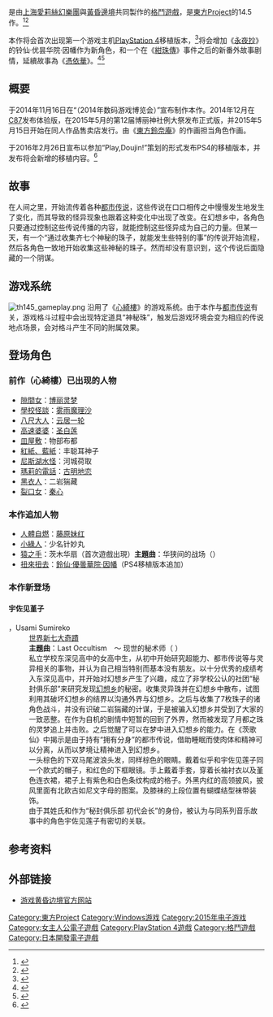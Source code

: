 {{game guide}}
{{NoteTA
| G1=Games
}}
{{Infobox VG
|title =东方深秘录 ～ Urban Legend in Limbo.
|japanese=東方深秘録　～ Urban Legend in Limbo.
|image = Th145cover.jpg
| developer = [[上海愛莉絲幻樂團|上海愛莉絲幻樂團]]、[[黃昏邊境|黃昏邊境]]
| publisher = 黃昏邊境
| designer = [[ZUN|ZUN]]
| series = [[東方Project|東方Project]]
|released = 
*體驗版：2014年12月29日
*正式版：
**2015年5月10日（例大祭）<ref>{{cite web|url=https://twitter.com/tasofro/status/586835829806338049|title=tasofro|work=Twitter|accessdate=2016-06-03|archive-date=2016-03-04|archive-url=https://web.archive.org/web/20160304093853/https://twitter.com/tasofro/status/586835829806338049|dead-url=no}}</ref>
**2015年5月15日（委托发售）
**2016年12月8日（PS4）
| genre = [[格鬥遊戲|格鬥]]
| modes = 1人
| platforms = [[PlayStation_4|PlayStation 4]] 
[[Microsoft_Windows|Microsoft Windows]]
}}
{{Vgname|东方深秘录 ～ Urban Legend in Limbo.|ja=東方深秘録　～ Urban Legend in Limbo.}}是由[[上海愛莉絲幻樂團|上海愛莉絲幻樂團]]與[[黃昏邊境|黃昏邊境]]共同製作的[[格鬥遊戲|格鬥遊戲]]，是[[東方Project|東方Project]]的14.5作。<ref>{{cite web|url=https://twitter.com/korindo/status/547263752240787456|title=博麗神主 on Twitter|work=Twitter|accessdate=2016-06-03|archive-date=2016-03-04|archive-url=https://web.archive.org/web/20160304212226/https://twitter.com/korindo/status/547263752240787456|dead-url=no}}</ref><ref>{{cite web|title=東方深秘録　～ Urban Legend in Limbo.|url=http://www.tasofro.net/touhou145/|website=黄昏フロンティア|accessdate=2016-06-03|archive-date=2016-06-09|archive-url=https://web.archive.org/web/20160609173951/http://www.tasofro.net/touhou145/|dead-url=no}}</ref>

本作将会首次出现第一个游戏主机[[PlayStation_4|PlayStation 4]]移植版本，<ref>{{cite web|url=http://gematsu.com/2016/02/touhou-project-fighting-game-urban-legend-limbo-coming-ps4|title=Touhou Project fighting game Urban Legend in Limbo coming to PS4|work=Gematsu|accessdate=2016-06-03|archive-date=2016-05-20|archive-url=https://web.archive.org/web/20160520231035/http://gematsu.com/2016/02/touhou-project-fighting-game-urban-legend-limbo-coming-ps4|dead-url=no}}</ref>将会增加《[[東方永夜抄_～_Imperishable_Night.|永夜抄]]》的铃仙·优昙华院·因幡作为新角色，和一个在《[[東方紺珠傳_～_Legacy_of_Lunatic_Kingdom.|紺珠傳]]》事件之后的新番外故事剧情，延續故事為《[[東方憑依華_～_Antinomy_of_Common_Flowers.|憑依華]]》。<ref>{{cite web|url=http://www.siliconera.com/2016/05/09/touhou-projects-fighter-urban-legend-limbo-gets-first-ps4-trailer/|title=Touhou Project’s Fighter Urban Legend In Limbo Gets Its First PS4 Trailer|work=Siliconera|accessdate=2016-06-03|archive-date=2016-06-13|archive-url=https://web.archive.org/web/20160613220704/http://www.siliconera.com/2016/05/09/touhou-projects-fighter-urban-legend-limbo-gets-first-ps4-trailer/|dead-url=no}}</ref><ref>{{cite web|title=PS4版『東方深秘録 ～ Urban Legend in Limbo.』の追加要素として“鈴仙・優曇華院・イナバ”の参戦が発表！　 - ファミ通.com|url=http://www.famitsu.com/news/201605/09105395.html|accessdate=2016-06-13|archive-date=2016-06-10|archive-url=https://web.archive.org/web/20160610024204/http://www.famitsu.com/news/201605/09105395.html|dead-url=no}}</ref>

==概要==
于2014年11月16日在“{{lang|ja|デジゲー博2014}}（2014年数码游戏博览会）”宣布制作本作。2014年12月在[[Comic_Market|C87]]发布体验版，在2015年5月的第12届博丽神社例大祭发布正式版，并2015年5月15日开始在同人作品售卖店发行。由《[[東方鈴奈庵_～_Forbidden_Scrollery.|東方鈴奈庵]]》的作画{{lang|ja|春河もえ}}担当角色作画。

于2016年2月26日宣布以参加“Play,Doujin!”策划的形式发布PS4的移植版本，并发布将会新增的移植内容。<ref>{{cite web|url=http://www.inside-games.jp/article/2016/02/29/96373.html|title=PS4版『東方深秘録』発表！黄昏フロンティアがPlay,Doujin!に参加、「さらに踏み込んだ要素」も予定|publisher=iNSide|accessdate=2016-03-21|date=2016年2月29日|author=臥待 弦|archive-date=2016-04-04|archive-url=https://web.archive.org/web/20160404081206/http://www.inside-games.jp/article/2016/02/29/96373.html|dead-url=no}}</ref>

==故事==
在人间之里，开始流传着各种[[都市傳說|都市传说]]，这些传说在口口相传之中慢慢发生地发生了变化，而其导致的怪异现象也跟着这种变化中出现了改变。在幻想乡中，各角色只要通过控制这些传说传播的内容，就能控制这些怪异成为自己的力量。但某一天，有一个“通过收集齐七个神秘的珠子，就能发生些特别的事”的传说开始流程，然后各角色一致地开始收集这些神秘的珠子。然而却没有意识到，这个传说后面隐藏的一个阴谋。

==游戏系统==
[[File:th145_gameplay.png|right]]
沿用了《[[東方心綺樓_～_Hopeless_Masquerade.|心綺樓]]》的游戏系统。由于本作与[[都会传奇|都市传说]]有关，游戏格斗过程中会出现特定道具“神秘珠”，触发后游戏环境会变为相应的传说地点场景，会对格斗产生不同的附属效果。

==登场角色==
=== 前作（心綺樓）已出现的人物 ===
* [[隙間女|隙間女]]：[[博丽灵梦|博丽灵梦]]
* [[學校怪談|學校怪談]]：[[雾雨魔理沙|雾雨魔理沙]]
* [[八尺大人|八尺大人]]：[[云居一轮|云居一轮]]
* [[高速婆婆|高速婆婆]]：[[圣白莲|圣白莲]]
* [[皿屋敷|皿屋敷]]：物部布都
* [[紅紙、藍紙|紅紙、藍紙]]：丰聪耳神子
* [[尼斯湖水怪|尼斯湖水怪]]：河城荷取
* [[瑪莉的電話|瑪莉的電話]]：[[古明地恋|古明地恋]]
* [[黑衣人|黑衣人]]：二岩猯藏
* [[裂口女|裂口女]]：[[秦心|秦心]]

=== 本作追加人物 ===
* [[人體自燃|人體自燃]]：[[藤原妹红|藤原妹红]]
* [[小綠人_(外星人)|小綠人]]：少名针妙丸
* [[猴爪|猿之手]]：茨木华扇（首次遊戲出現）'''主題曲'''：华狭间的战场（{{lang|ja|華狭間のバトルフィールド}}）
* [[扭來扭去|扭來扭去]]：[[鈴仙·優曇華院·因幡|鈴仙·優曇華院·因幡]]（PS4移植版本追加）

=== 本作新登场 ===
====宇佐见堇子====
;{{lang|ja|宇佐見 菫子（うさみ すみれこ）}}，Usami Sumireko
:[[世界新七大奇蹟|世界新七大奇蹟]]
:'''主題曲'''：Last Occultism　～ 现世的秘术师（{{lang|ja|ラストオカルティズム ～ 現し世の秘術師}} ）
:私立学校东深见高中的女高中生，从初中开始研究超能力、都市传说等与灵异相关的事物，并认为自己相当特别而基本没有朋友。以十分优秀的成绩考入东深见高中，并开始对幻想乡产生了兴趣，成立了非学校公认的社团“秘封俱乐部”来研究发现[[幻想乡|幻想乡]]的秘密。收集灵异珠并在幻想乡中散布，试图利用其破坏幻想乡的结界以沟通外界与幻想乡。之后与收集了7枚珠子的诸角色战斗，并没有识破二岩猯藏的计谋，于是被骗入幻想乡并受到了大家的一致恶整。在作为自机的剧情中短暂的回到了外界，然而被发现了月都之珠的灵梦追上并击败。之后觉醒了可以在梦中进入幻想乡的能力。在《茨歌仙》中揭示是由于持有“拥有分身”的都市传说，借助睡眠而使肉体和精神可以分离，从而以梦境让精神进入到幻想乡。
:一头棕色的下双马尾波浪头发，同样棕色的眼睛。戴着似乎和宇佐见莲子同一个款式的帽子，和红色的下框眼镜。手上戴着手套，穿着长袖衬衣以及堇色连衣裙，裙子上有紫色和白色条纹构成的格子。外黑内红的高领披风，披风里面有北欧古如尼文字母的图案。及膝袜的上段位置有蝴蝶结型袜带装饰。
:由于其姓氏和作为“秘封俱乐部 初代会长”的身份，被认为与同系列音乐故事中的角色宇佐见莲子有密切的关联。

==参考资料==
{{reflist|30em}}

== 外部链接 ==
{{wikiquote}}
* [http://www.tasofro.net/touhou145/ 游戏黄昏边境官方网站]{{Wayback|url=http://www.tasofro.net/touhou145/ |date=20160609173951 }}{{Ja}}
{{东方Project}}

[[Category:東方Project|Category:東方Project]]
[[Category:Windows游戏|Category:Windows游戏]]
[[Category:2015年电子游戏|Category:2015年电子游戏]]
[[Category:女主人公電子遊戲|Category:女主人公電子遊戲]]
[[Category:PlayStation_4遊戲|Category:PlayStation 4遊戲]]
[[Category:格鬥遊戲|Category:格鬥遊戲]]
[[Category:日本開發電子遊戲|Category:日本開發電子遊戲]]